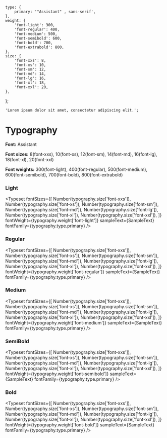 
<Meta title="Typeset/Assistant" />

	type: {
		primary: '"Assistant" , sans-serif',
	},
	weight: {
		'font-light': 300,
		'font-regular': 400,
		'font-medium': 500,
		'font-semibold': 600,
		'font-bold': 700,
		'font-extrabold': 800,
	},
	size: {
		'font-xxs': 8,
		'font-xs': 10,
		'font-sm': 12,
		'font-md': 14,
		'font-lg': 16,
		'font-xl': 18,
		'font-xxl': 20,
	},
};

	'Lorem ipsum dolor sit amet, consectetur adipiscing elit.';

# Typography

**Font:** Assistant

**Font sizes:** 8(font-xxs), 10(font-xs), 12(font-sm), 14(font-md), 16(font-lg), 18(font-xl), 20(font-xxl)

**Font weights:** 300(font-light), 400(font-regular), 500(font-medium), 600(font-semibold), 700(font-bold), 800(font-extrabold)

### Light

<Typeset
	fontSizes={[
		Number(typography.size['font-xxs']),
		Number(typography.size['font-xs']),
		Number(typography.size['font-sm']),
		Number(typography.size['font-md']),
		Number(typography.size['font-lg']),
		Number(typography.size['font-xl']),
		Number(typography.size['font-xxl']),
	]}
	fontWeight={typography.weight['font-light']}
	sampleText={SampleText}
	fontFamily={typography.type.primary}
/>

### Regular

<Typeset
	fontSizes={[
		Number(typography.size['font-xxs']),
		Number(typography.size['font-xs']),
		Number(typography.size['font-sm']),
		Number(typography.size['font-md']),
		Number(typography.size['font-lg']),
		Number(typography.size['font-xl']),
		Number(typography.size['font-xxl']),
	]}
	fontWeight={typography.weight['font-regular']}
	sampleText={SampleText}
	fontFamily={typography.type.primary}
/>

### Medium

<Typeset
	fontSizes={[
		Number(typography.size['font-xxs']),
		Number(typography.size['font-xs']),
		Number(typography.size['font-sm']),
		Number(typography.size['font-md']),
		Number(typography.size['font-lg']),
		Number(typography.size['font-xl']),
		Number(typography.size['font-xxl']),
	]}
	fontWeight={typography.weight['font-medium']}
	sampleText={SampleText}
	fontFamily={typography.type.primary}
/>

### SemiBold

<Typeset
	fontSizes={[
		Number(typography.size['font-xxs']),
		Number(typography.size['font-xs']),
		Number(typography.size['font-sm']),
		Number(typography.size['font-md']),
		Number(typography.size['font-lg']),
		Number(typography.size['font-xl']),
		Number(typography.size['font-xxl']),
	]}
	fontWeight={typography.weight['font-semibold']}
	sampleText={SampleText}
	fontFamily={typography.type.primary}
/>

### Bold

<Typeset
	fontSizes={[
		Number(typography.size['font-xxs']),
		Number(typography.size['font-xs']),
		Number(typography.size['font-sm']),
		Number(typography.size['font-md']),
		Number(typography.size['font-lg']),
		Number(typography.size['font-xl']),
		Number(typography.size['font-xxl']),
	]}
	fontWeight={typography.weight['font-bold']}
	sampleText={SampleText}
	fontFamily={typography.type.primary}
/>
